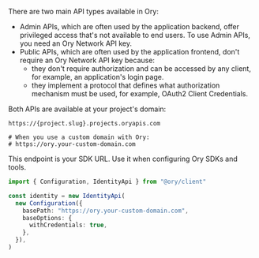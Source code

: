 There are two main API types available in Ory:

- Admin APIs, which are often used by the application backend, offer privileged access that's not available to end users. To use
  Admin APIs, you need an Ory Network API key.
- Public APIs, which are often used by the application frontend, don't require an Ory Network API key because:
  - they don't require authorization and can be accessed by any client, for example, an application's login page.
  - they implement a protocol that defines what authorization mechanism must be used, for example, OAuth2 Client Credentials.

Both APIs are available at your project's domain:

```
https://{project.slug}.projects.oryapis.com

# When you use a custom domain with Ory:
# https://ory.your-custom-domain.com
```

This endpoint is your SDK URL. Use it when configuring Ory SDKs and tools.

```typescript
import { Configuration, IdentityApi } from "@ory/client"

const identity = new IdentityApi(
  new Configuration({
    basePath: "https://ory.your-custom-domain.com",
    baseOptions: {
      withCredentials: true,
    },
  }),
)
```
